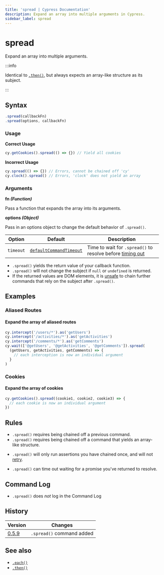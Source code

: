 ```yaml
---
title: 'spread | Cypress Documentation'
description: Expand an array into multiple arguments in Cypress.
sidebar_label: spread
---
```


<ProductHeading product="app" />

# spread

Expand an array into multiple arguments.

:::info

Identical to [`.then()`](/api/commands/then), but always expects an array-like
structure as its subject.

:::

## Syntax

```javascript
.spread(callbackFn)
.spread(options, callbackFn)
```

### Usage

<Icon name="check-circle" color="green" /> **Correct Usage**

```javascript
cy.getCookies().spread(() => {}) // Yield all cookies
```

<Icon name="exclamation-triangle" color="red" /> **Incorrect Usage**

```javascript
cy.spread(() => {}) // Errors, cannot be chained off 'cy'
cy.clock().spread() // Errors, 'clock' does not yield an array
```

### Arguments

<Icon name="angle-right" /> **fn _(Function)_**

Pass a function that expands the array into its arguments.

<Icon name="angle-right" /> **options _(Object)_**

Pass in an options object to change the default behavior of `.spread()`.

| Option    | Default                                                           | Description                                                            |
| --------- | ----------------------------------------------------------------- | ---------------------------------------------------------------------- |
| `timeout` | [`defaultCommandTimeout`](/app/references/configuration#Timeouts) | Time to wait for `.spread()` to resolve before [timing out](#Timeouts) |

<HeaderYields />

- `.spread()` yields the return value of your callback function.
- `.spread()` wlll not change the subject if `null` or `undefined` is returned.
- If the returned values are DOM elements, it is
  [unsafe](/app/core-concepts/retry-ability#Only-queries-are-retried) to
  chain further commands that rely on the subject after `.spread()`.

## Examples

### Aliased Routes

#### Expand the array of aliased routes

```javascript
cy.intercept('/users/*').as('getUsers')
cy.intercept('/activities/*').as('getActivities')
cy.intercept('/comments/*').as('getComments')
cy.wait(['@getUsers', '@getActivities', '@getComments']).spread(
  (getUsers, getActivities, getComments) => {
    // each interception is now an individual argument
  }
)
```

### Cookies

#### Expand the array of cookies

```javascript
cy.getCookies().spread((cookie1, cookie2, cookie3) => {
  // each cookie is now an individual argument
})
```

## Rules

<HeaderRequirements />

- `.spread()` requires being chained off a previous command.
- `.spread()` requires being chained off a command that yields an array-like
  structure.

<HeaderAssertions />

- `.spread()` will only run assertions you have chained once, and will not
  [retry](/app/core-concepts/retry-ability).

<HeaderTimeouts />

- `.spread()` can time out waiting for a promise you've returned to resolve.

## Command Log

- `.spread()` does _not_ log in the Command Log

## History

| Version                                  | Changes                   |
| ---------------------------------------- | ------------------------- |
| [0.5.9](/app/references/changelog#0-5-9) | `.spread()` command added |

## See also

- [`.each()`](/api/commands/each)
- [`.then()`](/api/commands/then)
